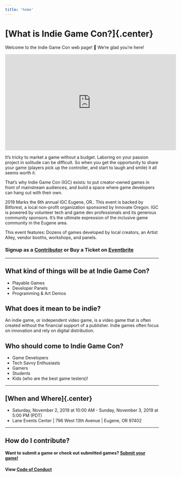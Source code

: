 ```yaml
---
title: 'home'
---
```

# [What is Indie Game Con?]{.center}

Welcome to the Indie Game Con web page! 🎉 We’re glad you’re here!

<iframe width="560" height="315" src="https://www.youtube-nocookie.com/embed/cOagQX87SCI" frameborder="0" allow="accelerometer; autoplay; encrypted-media; gyroscope; picture-in-picture" allowfullscreen></iframe>

It’s tricky to market a game without a budget. Laboring on your passion project in solitude can be difficult. So when you get the opportunity to share your game (players pick up the controller, and start to laugh and smile) it all seems worth it.

That’s why Indie Game Con (IGC) exists: to put creator-owned games in front of mainstream audiences, and build a space where game developers can hang out with their own. 

2019 Marks the 6th annual IGC Eugene, OR..  This event is backed by Bitforest, a local non-profit organization sponsored by Innovate Oregon.  IGC is powered by volunteer tech and game dev professionals and its generous community sponsors.  It’s the ultimate expression of the inclusive game community in the Eugene area.

This event features: Dozens of games developed by local creators, an Artist Alley, vendor booths, workshops, and panels. 

### Signup as a [Contributor](/games/) or Buy a Ticket on [Eventbrite](https://indiegamecon2019.eventbrite.com)

---

## What kind of things will be at Indie Game Con?

- Playable Games
- Developer Panels
- Programming & Art Demos

## What does it mean to be indie?

An indie game, or independent video game, is a video game that is often created without the financial support of a publisher. Indie games often focus on innovation and rely on digital distribution.

## Who should come to Indie Game Con?

- Game Developers
- Tech Savvy Enthusiasts
- Gamers
- Students
- Kids (who are the best game testers)!

---

## [When and Where]{.center}

- Saturday, November 2, 2019 at 10:00 AM - Sunday, November 3, 2019 at 5:00 PM (PDT)
- Lane Events Center | 796 West 13th Avenue | Eugene, OR 97402

---

## How do I contribute?

#### Want to submit a game or check out submitted games? [Submit your game!](/games)

#### View [Code of Conduct](/codeOfConduct)
